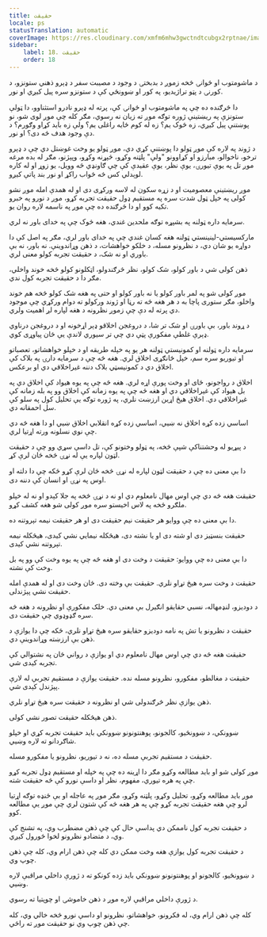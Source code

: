 ```yaml
---
title: حقیقت
locale: ps
statusTranslation: automatic
coverImage: https://res.cloudinary.com/xmfm6mhw3gwctndtcubgx2rptnae/image/upload/v1740337243/small_cover_educacion_fundamental_a051170f1c.webp
sidebar:
    label: 18. حقیقت
    order: 18
---
```

د ماشومتوب او ځوانۍ څخه زموږ د بدبختۍ د وجود د مصیبت سفر د ډېرو ذهني ستونزو، د کورنۍ د پټو تراژیدیو، په کور او ښوونځي کې د ستونزو سره پیل کیږي او نور.

دا څرګنده ده چې په ماشومتوب او ځوانۍ کې، پرته له ډېرو نادرو استثناوو، دا ټولې ستونزې په ریښتینې ژوره توګه موږ ته زیان نه رسوي، مګر کله چې موږ لوی شو، نو پوښتنې پیل کیږي، زه څوک یم؟ زه له کوم ځایه راغلی یم؟ ولې زه باید کړاو وګورم؟ د دې وجود هدف څه دی؟ او نور.

د ژوند په لاره کې موږ ټولو دا پوښتنې کړي دي، موږ ټولو یو وخت غوښتل دي چې د ډېرو ترخو، ناخوالو، مبارزو او کړاوونو "ولې" پلټنه وکړو، څېړنه وکړو، وپېژنو، مګر له بده مرغه موږ تل په یوې تیورۍ، یوې نظر، یوې عقیدې کې چې ګاونډي څه وویل، یو زوړ او له کاره لوېدلي کس څه ځواب راکړ او نور بند پاتې کیږو.

موږ ریښتینې معصومیت او د زړه سکون له لاسه ورکړی دی او له همدې امله موږ نشو کولی په خپل ټول شدت سره په مستقیم ډول حقیقت تجربه کړو، موږ د نورو په خبرو تکیه کوو او دا څرګنده ده چې موږ په ناسمه لاره روان یو.

سرمایه داره ټولنه په بشپړه توګه ملحدین غندي، هغه څوک چې په خدای باور نه لري.

مارکسیستي-لینینستي ټولنه هغه کسان غندي چې په خدای باور لري، مګر په اصل کې دا دواړه یو شان دي، د نظرونو مسله، د خلکو خواهشات، د ذهن وړاندوینې. نه باور، نه بې باوري او نه شک، د حقیقت تجربه کولو معنی لري.

ذهن کولی شي د باور کولو، شک کولو، نظر څرګندولو، اټکلونو کولو څخه خوند واخلي، مګر دا د حقیقت تجربه کول ندي.

موږ کولی شو په لمر باور کولو یا نه باور کولو او حتی په هغه شک کولو څخه هم خوند واخلو، مګر ستوری پاچا به د هر هغه څه ته رڼا او ژوند ورکولو ته دوام ورکړي چې موجود دي پرته له دې چې زموږ نظرونه د هغه لپاره لږ اهمیت ولري.

د ړوند باور، بې باورۍ او شک تر شا، د دروغجن اخلاقو ډېر اړخونه او د دروغجن درناوي ډېرې غلطې مفکورې پټې دي چې تر سیوري لاندې یې ځان پیاوړی کوي.

سرمایه داره ټولنه او کمونیستي ټولنه هر یو په خپله طریقه او د خپلو خواهشاتو، تعصباتو او تیوریو سره سم، خپل ځانګړی اخلاق لري. هغه څه چې د سرمایه دارۍ په بلاک کې اخلاق دي د کمونیسټي بلاک دننه غیراخلاقي دي او برعکس.

اخلاق د رواجونو، ځای او وخت پورې اړه لري. هغه څه چې په یوه هیواد کې اخلاق دي په بل هیواد کې غیراخلاقي دي او هغه څه چې په یوه زمانه کې اخلاق وو په بله زمانه کې غیراخلاقي دي. اخلاق هیڅ اړین ارزښت نلري، په ژوره توګه یې تحلیل کول په سلو کې سل احمقانه دي.

اساسي زده کړه اخلاق نه ښیي، اساسي زده کړه انقلابي اخلاق ښیي او دا هغه څه دي چې نوي نسلونه ورته اړتیا لري.

د پیړیو له وحشتناکې شپې څخه، په ټولو وختونو کې، تل داسې سړي وو چې د حقیقت لټون لپاره یې له نړۍ څخه ځان لرې کړ.

دا بې معنی ده چې د حقیقت لټون لپاره له نړۍ څخه ځان لرې کړو ځکه چې دا دلته او اوس په نړۍ او انسان کې دننه دی.

حقیقت هغه څه دي چې اوس مهال نامعلوم دي او نه د نړۍ څخه په جلا کېدو او نه له خپلو ملګرو څخه په لاس اخیستو سره موږ کولی شو هغه کشف کړو.

دا بې معنی ده چې ووایو هر حقیقت نیم حقیقت دی او هر حقیقت نیمه تېروتنه ده.

حقیقت بنسټیز دی او شته دی او یا نشته دی، هیڅکله نیمایي نشي کیدی، هیڅکله نیمه تېروتنه نشي کیدی.

دا بې معنی ده چې ووایو: حقیقت د وخت دی او هغه څه چې په یوه وخت کې وو په بل وخت کې نشته.

حقیقت د وخت سره هیڅ تړاو نلري. حقیقت بې وخته دی. ځان وخت دی او له همدې امله حقیقت نشي پېژندلی.

د دودیزو، لنډمهاله، نسبي حقایقو انګیرل بې معنی دي. خلک مفکورې او نظرونه د هغه څه سره ګډوډوي چې حقیقت دی.

حقیقت د نظرونو یا تش په نامه دودیزو حقایقو سره هیڅ تړاو نلري، ځکه چې دا یوازې د ذهن بې ارزښته وړاندوینې دي.

حقیقت هغه څه دي چې اوس مهال نامعلوم دي او یوازې د رواني ځان په نشتوالي کې تجربه کیدی شي.

حقیقت د مغالطو، مفکورو، نظرونو مسله نده. حقیقت یوازې د مستقیم تجربې له لارې پېژندل کېدی شي.

ذهن یوازې نظر څرګندولی شي او نظرونه د حقیقت سره هیڅ تړاو نلري.

ذهن هیڅکله حقیقت تصور نشي کولی.

ښوونکي، د ښوونځیو، کالجونو، پوهنتونونو ښوونکي باید حقیقت تجربه کړي او خپلو شاګردانو ته لاره وښیي.

حقیقت د مستقیم تجربې مسله ده، نه د تیوریو، نظرونو یا مفکورو مسله.

موږ کولی شو او باید مطالعه وکړو مګر دا اړینه ده چې په خپله او مستقیم ډول تجربه کړو چې په هره تیوري، مفهوم، نظر او داسې نورو کې څه حقیقت شته.

موږ باید مطالعه وکړو، تحلیل وکړو، پلټنه وکړو، مګر موږ په عاجله او بې ځنډه توګه اړتیا لرو چې هغه حقیقت تجربه کړو چې په هر هغه څه کې شتون لري چې موږ یې مطالعه کوو.

د حقیقت تجربه کول ناممکن دي پداسې حال کې چې ذهن مضطرب وي، په تشنج کې وي، د متضادو نظرونو لخوا ځورول کیږي.

د حقیقت تجربه کول یوازې هغه وخت ممکن دي کله چې ذهن ارام وي، کله چې ذهن چوپ وي.

د ښوونځیو، کالجونو او پوهنتونونو ښوونکي باید زده کونکو ته د ژورې داخلي مراقبې لاره وښیي.

د ژورې داخلي مراقبې لاره موږ د ذهن خاموشۍ او چوپتیا ته رسوي.

کله چې ذهن ارام وي، له فکرونو، خواهشاتو، نظرونو او داسې نورو څخه خالي وي، کله چې ذهن چوپ وي نو حقیقت موږ ته راځي.

